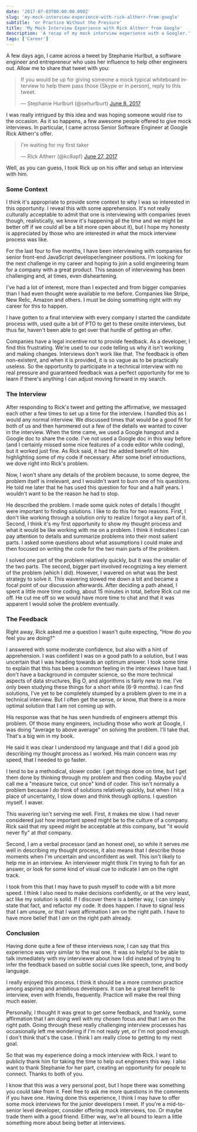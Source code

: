 ```yaml
---
date: '2017-07-03T00:00:00.000Z'
slug: 'my-mock-interview-experience-with-rick-altherr-from-google'
subtitle: 'or Practice Without the Pressure'
title: 'My Mock Interview Experience with Rick Altherr from Google'
description: 'A recap of my mock interview experience with a Googler.'
tags: ['Career']
---
```


A few days ago, I came across a tweet by Stephanie Hurlbut, a software engineer and entrepreneur who uses her influence to help other engineers out. Allow me to share that tweet with you:

<blockquote class="twitter-tweet" data-partner="tweetdeck">
  <p lang="en" dir="ltr">
    If you would be up for giving someone a mock typical whiteboard interview to
    help them pass those (Skype or in person), reply to this tweet.
  </p>
  — Stephanie Hurlburt (@sehurlburt) <a href="https://twitter.com/sehurlburt/status/872913584769990656">June 8, 2017</a>
</blockquote>

I was really intrigued by this idea and was hoping someone would rise to the occasion. As it so happens, a few awesome people offered to give mock interviews. In particular, I came across Senior Software Engineer at Google Rick Altherr's offer.

<blockquote
  class="twitter-tweet"
  data-conversation="none"
  data-cards="hidden"
  data-partner="tweetdeck"
>
  <p lang="en" dir="ltr">
    I'm waiting for my first taker
  </p>
  — Rick Altherr (@kc8apf) <a href="https://twitter.com/kc8apf/status/879533477854560257">June 27, 2017</a>
</blockquote>

Well, as you can guess, I took Rick up on his offer and setup an interview with him.

### Some Context

I think it's appropriate to provide some context to why I was so interested in this opportunity. I reveal this with some apprehension. It's not really culturally acceptable to admit that one is interviewing with companies (even though, realistically, we know it's happening all the time and we might be better off if we could all be a bit more open about it), but I hope my honesty is appreciated by those who are interested in what the mock interview process was like.

For the last four to five months, I have been interviewing with companies for senior front-end JavaScript developer/engineer positions. I'm looking for the next challenge in my career and hoping to join a solid engineering team for a company with a great product. This season of interviewing has been challenging and, at times, even disheartening.

I've had a lot of interest, more than I expected and from bigger companies than I had even thought were available to me before. Companies like Stripe, New Relic, Amazon and others. I must be doing something right with my career for this to happen.

I have gotten to a final interview with every company I started the candidate process with, used quite a bit of PTO to get to these onsite interviews, but thus far, haven't been able to get over that hurdle of getting an offer.

Companies have a legal incentive not to provide feedback. As a developer, I find this frustrating. We're used to our code telling us why it isn't working and making changes. Interviews don't work like that. The feedback is often non-existent, and when it is provided, it is so vague as to be practically useless. So the opportunity to participate in a technical interview with no real pressure and guaranteed feedback was a perfect opportunity for me to learn if there's anything I can adjust moving forward in my search.

### The Interview

After responding to Rick's tweet and getting the affirmative, we messaged each other a few times to set up a time for the interview. I handled this as I would any normal interview. We discussed times that would be a good fit for both of us and then hammered out a few of the details we wanted to cover in the interview. When the time came, we used a Google hangout and a Google doc to share the code. I've not used a Google doc in this way before (and I certainly missed some nice features of a code editor while coding), but it worked just fine. As Rick said, it had the added benefit of him highlighting some of my code if necessary. After some brief introductions, we dove right into Rick's problem.

Now, I won't share any details of the problem because, to some degree, the problem itself is irrelevant, and I wouldn't want to burn one of his questions. He told me later that he has used this question for four and a half years. I wouldn't want to be the reason he had to stop.

He described the problem. I made some quick notes of details I thought were important to finding solutions. I like to do this for two reasons. First, I don't like working through a solution only to realize I forgot a key part of it. Second, I think it's my first opportunity to show my thought process and what it would be like working with me on a problem. I think it indicates I can pay attention to details and summarize problems into their most salient parts. I asked some questions about what assumptions I could make and then focused on writing the code for the two main parts of the problem.

I solved one part of the problem relatively quickly, but it was the smaller of the two parts. The second, bigger part involved recognizing a key element of the problem (which I did). However, I wavered on what was the best strategy to solve it. This wavering slowed me down a bit and became a focal point of our discussion afterwards. After deciding a path ahead, I spent a little more time coding, about 15 minutes in total, before Rick cut me off. He cut me off so we would have more time to chat and that it was apparent I would solve the problem eventually.

### The Feedback

Right away, Rick asked me a question I wasn't quite expecting, "How do _you_ feel you are doing?"

I answered with some moderate confidence, but also with a hint of apprehension. I was confident I was on a good path to a solution, but I was uncertain that I was heading towards an optimum answer. I took some time to explain that this has been a common feeling in the interviews I have had. I don't have a background in computer science, so the more technical aspects of data structures, Big O, and algorithms is fairly new to me. I've only been studying these things for a short while (6-9 months). I can find solutions, I've yet to be completely stumped by a problem given to me in a technical interview. But I often get the sense, or know, that there is a more optimal solution that I am not coming up with.

His response was that he has seen hundreds of engineers attempt this problem. Of those many engineers, including those who work at Google, I was doing "average to above average" on solving the problem. I'll take that. That's a big win in my book.

He said it was clear I understood my language and that I did a good job describing my thought process as I worked. His main concern was my speed, that I needed to go faster.

I tend to be a methodical, slower coder. I get things done on time, but I get them done by thinking through my problem and then coding. Maybe you'd call me a "measure twice, cut once" kind of coder. This isn't normally a problem because I _do_ think of solutions relatively quickly, but when I hit a place of uncertainty, I slow down and think through options. I question myself. I waver.

This wavering isn't serving me well. First, it makes me slow. I had never considered just how important speed might be to the culture of a company. Rick said that my speed might be acceptable at _this_ company, but "it would never fly" at _that_ company.

Second, I am a verbal processor (and an honest one), so while it serves me well in describing my thought process, it also means that I describe those moments when I'm uncertain and unconfident as well. This isn't likely to help me in an interview. An interviewer might think I'm trying to fish for an answer, or look for some kind of visual cue to indicate I am on the right track.

I took from this that I may have to push myself to code with a bit more speed. I think I also need to make decisions confidently, or at the very least, act like my solution is solid. If I discover there is a better way, I can simply state that fact, and refactor my code. It does happen. I have to signal less that I am unsure, or that I want affirmation I am on the right path. I have to have more belief that I _am_ on the right path already.

### Conclusion

Having done quite a few of these interviews now, I can say that this experience was very similar to the real one. It was so helpful to be able to talk immediately with my interviewer about how I did instead of trying to infer the feedback based on subtle social cues like speech, tone, and body language.

I really enjoyed this process. I think it should be a more common practice among aspiring and ambitious developers. It can be a great benefit to interview, even with friends, frequently. Practice will make the real thing much easier.

Personally, I thought it was great to get some feedback, and frankly, some affirmation that I am doing well with my chosen focus and that I am on the right path. Going through these really challenging interview processes has occasionally left me wondering if I'm not ready yet, or I'm not good enough. I don't think that's the case. I think I am really close to getting to my next goal.

So that was my experience doing a mock interview with Rick. I want to publicly thank him for taking the time to help out engineers this way. I also want to thank Stephanie for her part, creating an opportunity for people to connect. Thanks to both of you.

I know that this was a very personal post, but I hope there was something you could take from it. Feel free to ask me more questions in the comments if you have one. Having done this experience, I think I may have to offer some mock interviews for the junior developers I meet. If you're a mid-to-senior level developer, consider offering mock interviews, too. Or maybe trade them with a good friend. Either way, we're all bound to learn a little something more about being better at interviews.

<script async src="//platform.twitter.com/widgets.js" charset="utf-8"></script>
